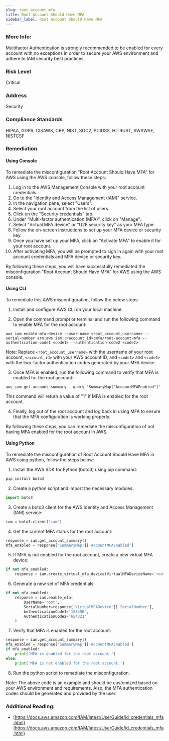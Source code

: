 ```yaml
---
slug: root_account_mfa
title: Root Account Should Have MFA
sidebar_label: Root Account Should Have MFA
---
```


### More Info:

Multifactor Authentication is strongly recommended to be enabled for every account with no exceptions in order to secure your AWS environment and adhere to IAM security best practices.

### Risk Level

Critical

### Address

Security

### Compliance Standards

HIPAA, GDPR, CISAWS, CBP, NIST, SOC2, PCIDSS, HITRUST, AWSWAF, NISTCSF

### Remediation

#### Using Console

To remediate the misconfiguration "Root Account Should Have MFA" for AWS using the AWS console, follow these steps:

1. Log in to the AWS Management Console with your root account credentials.
2. Go to the "Identity and Access Management (IAM)" service.
3. In the navigation pane, select "Users".
4. Select your root account from the list of users.
5. Click on the "Security credentials" tab.
6. Under "Multi-factor authentication (MFA)", click on "Manage".
7. Select "Virtual MFA device" or "U2F security key" as your MFA type.
8. Follow the on-screen instructions to set up your MFA device or security key.
9. Once you have set up your MFA, click on "Activate MFA" to enable it for your root account.
10. After activating MFA, you will be prompted to sign in again with your root account credentials and MFA device or security key.

By following these steps, you will have successfully remediated the misconfiguration "Root Account Should Have MFA" for AWS using the AWS console.

#### Using CLI

To remediate this AWS misconfiguration, follow the below steps:

1. Install and configure AWS CLI on your local machine.

2. Open the command prompt or terminal and run the following command to enable MFA for the root account:

```
aws iam enable-mfa-device --user-name <root_account_username> --serial-number arn:aws:iam::<account_id>:mfa/root-account-mfa --authentication-code1 <code1> --authentication-code2 <code2>
```

Note: Replace `<root_account_username>` with the username of your root account, `<account_id>` with your AWS account ID, and `<code1>` and `<code2>` with the two-factor authentication codes generated by your MFA device.

3. Once MFA is enabled, run the following command to verify that MFA is enabled for the root account:

```
aws iam get-account-summary --query 'SummaryMap["AccountMFAEnabled"]'
```

This command will return a value of "1" if MFA is enabled for the root account.

4. Finally, log out of the root account and log back in using MFA to ensure that the MFA configuration is working properly.

By following these steps, you can remediate the misconfiguration of not having MFA enabled for the root account in AWS.

#### Using Python

To remediate the misconfiguration of Root Account Should Have MFA in AWS using python, follow the steps below:

1. Install the AWS SDK for Python (boto3) using pip command:

```python
pip install boto3
```

2. Create a python script and import the necessary modules:

```python
import boto3
```

3. Create a boto3 client for the AWS Identity and Access Management (IAM) service:

```python
iam = boto3.client('iam')
```

4. Get the current MFA status for the root account:

```python
response = iam.get_account_summary()
mfa_enabled = response['SummaryMap']['AccountMFAEnabled']
```

5. If MFA is not enabled for the root account, create a new virtual MFA device:

```python
if not mfa_enabled:
    response = iam.create_virtual_mfa_device(VirtualMFADeviceName='root-account-mfa')
```

6. Generate a new set of MFA credentials:

```python
if not mfa_enabled:
    response = iam.enable_mfa(
        UserName='root',
        SerialNumber=response['VirtualMFADevice']['SerialNumber'],
        AuthenticationCode1='123456',
        AuthenticationCode2='654321'
    )
```

7. Verify that MFA is enabled for the root account:

```python
response = iam.get_account_summary()
mfa_enabled = response['SummaryMap']['AccountMFAEnabled']
if mfa_enabled:
    print('MFA is enabled for the root account.')
else:
    print('MFA is not enabled for the root account.')
```

8. Run the python script to remediate the misconfiguration.

Note: The above code is an example and should be customized based on your AWS environment and requirements. Also, the MFA authentication codes should be generated and provided by the user.

### Additional Reading:

- [https://docs.aws.amazon.com/IAM/latest/UserGuide/id_credentials_mfa.html](https://docs.aws.amazon.com/IAM/latest/UserGuide/id_credentials_mfa.html) 

